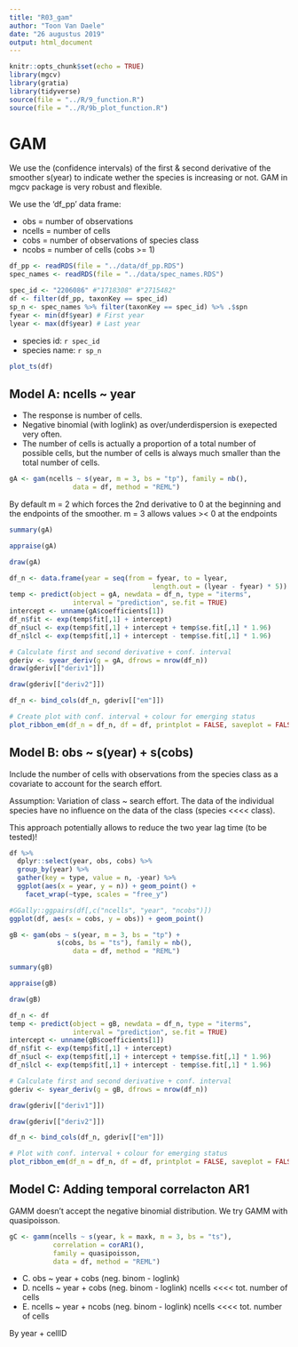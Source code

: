 ```yaml
---
title: "R03_gam"
author: "Toon Van Daele"
date: "26 augustus 2019"
output: html_document
---
```


```r
knitr::opts_chunk$set(echo = TRUE)
library(mgcv)
library(gratia)
library(tidyverse)
source(file = "../R/9_function.R")
source(file = "../R/9b_plot_function.R")
```

# GAM

We use the (confidence intervals) of the first & second derivative of the smoother s(year) to indicate wether the species is increasing or not. GAM in mgcv package is very robust and flexible.

We use the 'df_pp' data frame:

- obs = number of observations
- ncells = number of cells
- cobs = number of observations of species class
- ncobs = number of cells (cobs >= 1)

```r
df_pp <- readRDS(file = "../data/df_pp.RDS")
spec_names <- readRDS(file = "../data/spec_names.RDS")
```

```r
spec_id <- "2206086" #"1718308" #"2715482"
df <- filter(df_pp, taxonKey == spec_id)
sp_n <- spec_names %>% filter(taxonKey == spec_id) %>% .$spn
fyear <- min(df$year) # First year
lyear <- max(df$year) # Last year
```
- species id: `r spec_id`
- species name: `r sp_n`

```r
plot_ts(df)
```


## Model A: ncells ~ year

- The response is number of cells.
- Negative binomial (with loglink) as over/underdispersion is exepected very often.
- The number of cells is actually a proportion of a total number of possible cells, but the number of cells is always much smaller than the total number of cells.

```r
gA <- gam(ncells ~ s(year, m = 3, bs = "tp"), family = nb(),
                data = df, method = "REML")
```

By default m = 2 which forces the 2nd derivative to 0 at the beginning and the endpoints of the smoother. m = 3 allows values >< 0 at the endpoints

```r
summary(gA)
```

```r
appraise(gA)
```


```r
draw(gA)
```

```r
df_n <- data.frame(year = seq(from = fyear, to = lyear,
                                    length.out = (lyear - fyear) * 5))
temp <- predict(object = gA, newdata = df_n, type = "iterms",
                interval = "prediction", se.fit = TRUE)
intercept <- unname(gA$coefficients[1])
df_n$fit <- exp(temp$fit[,1] + intercept)
df_n$ucl <- exp(temp$fit[,1] + intercept + temp$se.fit[,1] * 1.96)
df_n$lcl <- exp(temp$fit[,1] + intercept - temp$se.fit[,1] * 1.96)
```


```r
# Calculate first and second derivative + conf. interval
gderiv <- syear_deriv(g = gA, dfrows = nrow(df_n))
draw(gderiv[["deriv1"]])
```

```r
draw(gderiv[["deriv2"]])
```



```r
df_n <- bind_cols(df_n, gderiv[["em"]])

# Create plot with conf. interval + colour for emerging status
plot_ribbon_em(df_n = df_n, df = df, printplot = FALSE, saveplot = FALSE)
```


## Model B: obs ~ s(year) + s(cobs)

Include the number of cells with observations from the species class as a covariate to account for the search effort.

Assumption: Variation of class ~ search effort. The data of the individual species have no influence on the data of the class (species <<<< class).

This approach potentially allows to reduce the two year lag time (to be tested)!

```r
df %>%
  dplyr::select(year, obs, cobs) %>%
  group_by(year) %>%
  gather(key = type, value = n, -year) %>%
  ggplot(aes(x = year, y = n)) + geom_point() + 
    facet_wrap(~type, scales = "free_y")
```


```r
#GGally::ggpairs(df[,c("ncells", "year", "ncobs")])
ggplot(df, aes(x = cobs, y = obs)) + geom_point()
```


```r
gB <- gam(obs ~ s(year, m = 3, bs = "tp") +
            s(cobs, bs = "ts"), family = nb(),
                data = df, method = "REML")
```


```r
summary(gB)
```

```r
appraise(gB)
```

```r
draw(gB)
```

```r
df_n <- df
temp <- predict(object = gB, newdata = df_n, type = "iterms",
                interval = "prediction", se.fit = TRUE)
intercept <- unname(gB$coefficients[1])
df_n$fit <- exp(temp$fit[,1] + intercept)
df_n$ucl <- exp(temp$fit[,1] + intercept + temp$se.fit[,1] * 1.96)
df_n$lcl <- exp(temp$fit[,1] + intercept - temp$se.fit[,1] * 1.96)
```


```r
# Calculate first and second derivative + conf. interval
gderiv <- syear_deriv(g = gB, dfrows = nrow(df_n))

```

```r
draw(gderiv[["deriv1"]])
```

```r
draw(gderiv[["deriv2"]])
```


```r
df_n <- bind_cols(df_n, gderiv[["em"]])

# Plot with conf. interval + colour for emerging status
plot_ribbon_em(df_n = df_n, df = df, printplot = FALSE, saveplot = FALSE)
```



## Model C: Adding temporal correlacton AR1

GAMM doesn't accept the negative binomial distribution. We try 
GAMM with quasipoisson.

```r
gC <- gamm(ncells ~ s(year, k = maxk, m = 3, bs = "ts"),
           correlation = corAR1(),
           family = quasipoisson,
           data = df, method = "REML")
```


- C. obs ~ year + cobs  (neg. binom - loglink)
- D. ncells ~ year + cobs  (neg. binom - loglink) ncells <<<< tot. number of cells
- E. ncells ~ year + ncobs  (neg. binom - loglink) ncells <<<< tot. number of cells

By year + cellID

## 

